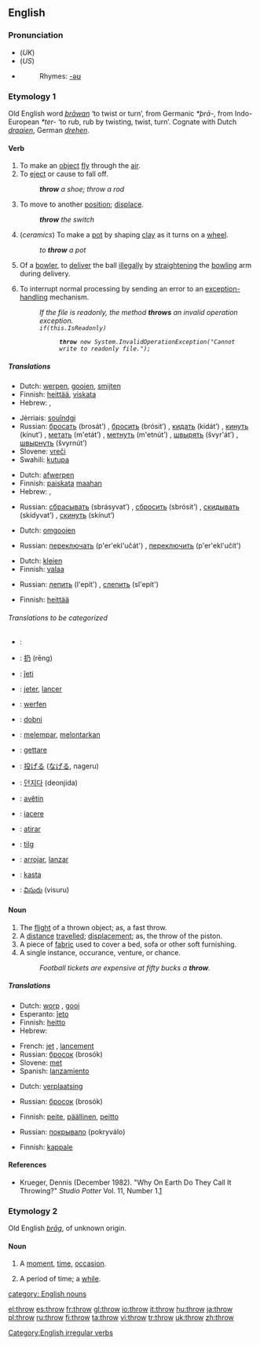 ==English==
===Pronunciation===
*(''UK'') {{IPA|/θɹəʊ/}}
*(''US'') {{IPA|/θɻoʊ/}}
*{{audio|en-us-throw.ogg|Audio (US)}}
*:Rhymes: [[Rhymes:English:-əʊ|-əʊ]]

===Etymology 1===
Old English word ''[[þrawan|þrāwan]]'' ‘to twist or turn’, from Germanic ''*þrā-'', from Indo-European ''*ter-'' ‘to rub, rub by twisting, twist, turn’.  Cognate with Dutch ''[[draaien]]'', German ''[[drehen]]''.

====Verb====
[[Category:English irregular verbs]]
{{en-verb|throws|throwing|threw|thrown}}

# To make an [[object]] [[fly]] through the [[air]].
# To [[eject]] or cause to fall off.
#: '''''throw''' a shoe; throw a rod''
# To move to another [[position]]; [[displace]].
#: '''''throw''' the switch''
# (''ceramics'') To make a [[pot]] by shaping [[clay]] as it turns on a [[wheel]].
#: ''to '''throw''' a pot''
# {{Cricket}} Of a [[bowler]], to [[deliver]] the ball [[illegal]]ly by [[straighten]]ing the [[bowling]] arm during delivery.
# {{computing}} To interrupt normal processing by sending an error to an [[exception-handling]] mechanism.
#:''If the file is readonly, the method '''throws''' an invalid operation exception.''
#:<code>''if(this.IsReadonly)''</code>
#::<code>'''''throw''' new System.InvalidOperationException("Cannot write to readonly file.");''</code>

=====Translations=====
{{trans-top|To make an object fly through the air}}
*Dutch: [[werpen]], [[gooien]], [[smijten]]
*Finnish: [[heittää]], [[viskata]]
*Hebrew: {{he-translation|לזרוק|lizrók}}, {{he-translation|להעיף|leha`íf}}
{{trans-mid}}
*Jèrriais: [[souîndgi]]
*Russian: [[бросать]] (brosát’) {{impf}}, [[бросить]] (brósit’) {{pf}}, [[кидать]] (kidát’) {{impf}}, [[кинуть]] (kínut’) {{pf}}, [[метать]] (m'etát’) {{impf}}, [[метнуть]] (m'etnút’) {{pf}}, [[швырять]] (švyr'át’) {{impf}}, [[швырнуть]] (švyrnút’) {{pf}}
*Slovene: [[vreči]]
*Swahili: [[kutupa]]
{{trans-bottom}}

{{trans-top|To eject or cause to fall off}}
*Dutch: [[afwerpen]]
*Finnish: [[paiskata]] [[maahan]]
*Hebrew: {{he-translation|לזרוק|lizrók}}, {{he-translation|להעיף|leha`íf}}
{{trans-mid}}
*Russian: [[сбрасывать]] (sbrásyvat’) {{impf}}, [[сбросить]] (sbrósit’) {{pf}}, [[скидывать]] (skídyvat’) {{impf}}, [[скинуть]] (skínut’) {{pf}}
{{trans-bottom}}

{{trans-top|To move to another position}}
*Dutch: [[omgooien]]
{{trans-mid}}
*Russian: [[переключать]] (p'er'ekl'učát') {{impf}}, [[переключить]] (p'er'ekl'učít') {{pf}}
{{trans-bottom}}

{{trans-top|To make a pot by shaping clay as it turns on a wheel}}
*Dutch: [[kleien]]
*Finnish: [[valaa]]
{{trans-mid}}
*Russian: [[лепить]] (l'epít') {{impf}}, [[слепить]] (sl'epít') {{pf}}
{{trans-bottom}}

{{trans-top|Of a bowler, to deliver the ball illegally by straightening the bowling arm during delivery}}
{{trans-mid}}
{{trans-bottom}}

{{trans-top|To interrupt normal processing by sending an error to an exception-handling mechanism}}
*Finnish: [[heittää]]
{{trans-mid}}
{{trans-bottom}}

======Translations to be categorized======
{{checktrans}}
{{top}}
*{{ttbc|Arabic}}: {{ARchar|[[رمى]]}} {{IPAchar|(rámma)}}
*{{ttbc|Chinese}}: [[扔]] (rēng)
*{{ttbc|Esperanto}}: [[ĵeti]]
*{{ttbc|French}}: [[jeter]], [[lancer]]
*{{ttbc|German}}: [[werfen]]
*{{ttbc|Hungarian}}: [[dobni]]
*{{ttbc|Indonesian}}: [[lempar|melempar]], [[lontar|melontarkan]]
*{{ttbc|Italian}}: [[gettare]]
*{{ttbc|Japanese}}: [[投げる]] ([[なげる]], nageru)
{{mid}}
*{{ttbc|Korean}}: [[던지다]] (deonjida)
*{{ttbc|Kurdish}}: [[avêtin]]
*{{ttbc|Latin}}: [[iacere]]
*{{ttbc|Portuguese}}: [[atirar]]
*{{ttbc|Scottish Gaelic}}: [[tilg]]
*{{ttbc|Spanish}}: [[arrojar]], [[lanzar]]
*{{ttbc|Swedish}}: [[kasta]]
*{{ttbc|Telugu}}: [[విసురు]] (visuru)
{{bottom}}

====Noun====
{{en-noun}}

# The [[flight]] of a thrown object; as, a fast throw.
# A [[distance]] [[travel]]led; [[displace]]ment; as, the throw of the piston.
# A piece of [[fabric]] used to cover a bed, sofa or other soft furnishing.
# A single instance, occurance, venture, or chance.
#:''Football tickets are expensive at fifty bucks a '''throw'''.''

=====Translations=====
{{trans-top|The flight of a thrown object}}
*Dutch: [[worp]] {{m}}, [[gooi]] {{m}}
*Esperanto: [[ĵeto]]
*Finnish: [[heitto]]
*Hebrew: {{he-translation|זריקה|zriká}} {{f}}
{{trans-mid}}
*French: [[jet]] {{m}}, [[lancement]] {{m}}
*Russian: [[бросок]] (brosók) {{m}}
*Slovene: [[met]] {{m}}
*Spanish: [[lanzamiento]] {{m}}
{{trans-bottom}}

{{trans-top|A distance travelled}}
*Dutch: [[verplaatsing]] {{f}}
{{trans-mid}}
*Russian: [[бросок]] (brosók) {{m}}
{{trans-bottom}}

{{trans-top|A piece of fabric used to cover a bed, sofa or other soft furnishing}}
*Finnish: [[peite]], [[päällinen]], [[peitto]]
{{trans-mid}}
*Russian: [[покрывало]] (pokryválo) {{n}}
{{trans-bottom}}

{{trans-top|A single instance, occurance, venture, or chance}}
*Finnish: [[kappale]]
{{trans-mid}}
{{trans-bottom}}

====References====
*Krueger, Dennis (December 1982). "Why On Earth Do They Call It Throwing?" ''Studio Potter'' Vol. 11, Number 1.[http://www.studiopotter.org/articles/?art=art0001]

===Etymology 2===
Old English ''[[þrag|þrāg]]'', of unknown origin.

====Noun====
{{en-noun}}

# {{obsolete}} A [[moment]], [[time]], [[occasion]].
# {{obsolete}} A period of time; a [[while]].

[[category: English nouns]]

[[el:throw]]
[[es:throw]]
[[fr:throw]]
[[gl:throw]]
[[io:throw]]
[[it:throw]]
[[hu:throw]]
[[ja:throw]]
[[pl:throw]]
[[ru:throw]]
[[fi:throw]]
[[ta:throw]]
[[vi:throw]]
[[tr:throw]]
[[uk:throw]]
[[zh:throw]]